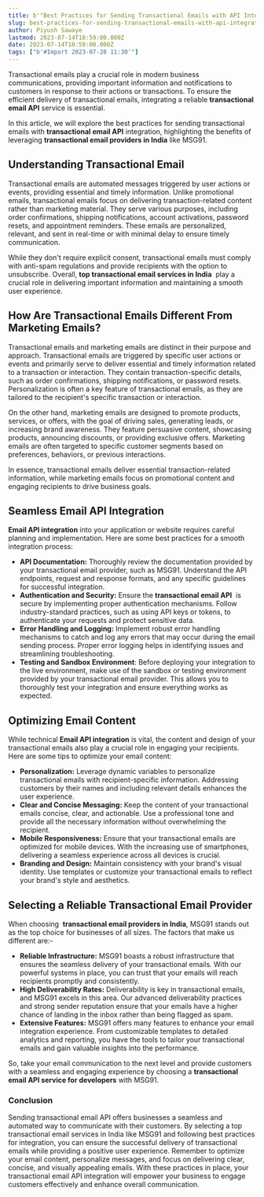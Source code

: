 ```yaml
---
title: b'"Best Practices for Sending Transactional Emails with API Integration"'
slug: best-practices-for-sending-transactional-emails-with-api-integration
author: Piyush Sawaye
lastmod: 2023-07-14T10:59:00.000Z
date: 2023-07-14T10:59:00.000Z
tags: ["b'#Import 2023-07-28 11:30'"]
---
```


Transactional emails play a crucial role in modern business communications, providing important information and notifications to customers in response to their actions or transactions. To ensure the efficient delivery of transactional emails, integrating a reliable **transactional email API** service is essential.   


In this article, we will explore the best practices for sending transactional emails with **transactional email API** integration, highlighting the benefits of leveraging **transactional email providers in India** like MSG91.  


**Understanding Transactional Email**
-------------------------------------

Transactional emails are automated messages triggered by user actions or events, providing essential and timely information. Unlike promotional emails, transactional emails focus on delivering transaction-related content rather than marketing material. They serve various purposes, including order confirmations, shipping notifications, account activations, password resets, and appointment reminders. These emails are personalized, relevant, and sent in real-time or with minimal delay to ensure timely communication.   


While they don't require explicit consent, transactional emails must comply with anti-spam regulations and provide recipients with the option to unsubscribe. Overall, **top transactional email services in India**  play a crucial role in delivering important information and maintaining a smooth user experience.  


**How Are Transactional Emails Different From Marketing Emails?**
-----------------------------------------------------------------

Transactional emails and marketing emails are distinct in their purpose and approach. Transactional emails are triggered by specific user actions or events and primarily serve to deliver essential and timely information related to a transaction or interaction. They contain transaction-specific details, such as order confirmations, shipping notifications, or password resets. Personalization is often a key feature of transactional emails, as they are tailored to the recipient's specific transaction or interaction.  


On the other hand, marketing emails are designed to promote products, services, or offers, with the goal of driving sales, generating leads, or increasing brand awareness. They feature persuasive content, showcasing products, announcing discounts, or providing exclusive offers. Marketing emails are often targeted to specific customer segments based on preferences, behaviors, or previous interactions.   


In essence, transactional emails deliver essential transaction-related information, while marketing emails focus on promotional content and engaging recipients to drive business goals.  


**Seamless Email API Integration**
----------------------------------

**Email API integration** into your application or website requires careful planning and implementation. Here are some best practices for a smooth integration process:  


* **API Documentation:** Thoroughly review the documentation provided by your transactional email provider, such as MSG91. Understand the API endpoints, request and response formats, and any specific guidelines for successful integration.
* **Authentication and Security:** Ensure the **transactional email API**  is secure by implementing proper authentication mechanisms. Follow industry-standard practices, such as using API keys or tokens, to authenticate your requests and protect sensitive data.
* **Error Handling and Logging:** Implement robust error handling mechanisms to catch and log any errors that may occur during the email sending process. Proper error logging helps in identifying issues and streamlining troubleshooting.
* **Testing and Sandbox Environment**: Before deploying your integration to the live environment, make use of the sandbox or testing environment provided by your transactional email provider. This allows you to thoroughly test your integration and ensure everything works as expected.

**Optimizing Email Content**
----------------------------

While technical **Email API integration** is vital, the content and design of your transactional emails also play a crucial role in engaging your recipients. Here are some tips to optimize your email content:  


* **Personalization:** Leverage dynamic variables to personalize transactional emails with recipient-specific information. Addressing customers by their names and including relevant details enhances the user experience.
* **Clear and Concise Messaging:** Keep the content of your transactional emails concise, clear, and actionable. Use a professional tone and provide all the necessary information without overwhelming the recipient.
* **Mobile Responsiveness:** Ensure that your transactional emails are optimized for mobile devices. With the increasing use of smartphones, delivering a seamless experience across all devices is crucial.
* **Branding and Design:** Maintain consistency with your brand's visual identity. Use templates or customize your transactional emails to reflect your brand's style and aesthetics.

**Selecting a Reliable Transactional Email Provider**
-----------------------------------------------------

When choosing  **transactional email providers in India**, MSG91 stands out as the top choice for businesses of all sizes. The factors that make us different are:-  


* **Reliable Infrastructure:** MSG91 boasts a robust infrastructure that ensures the seamless delivery of your transactional emails. With our powerful systems in place, you can trust that your emails will reach recipients promptly and consistently.
* **High Deliverability Rates:** Deliverability is key in transactional emails, and MSG91 excels in this area. Our advanced deliverability practices and strong sender reputation ensure that your emails have a higher chance of landing in the inbox rather than being flagged as spam.
* **Extensive Features:** MSG91 offers many features to enhance your email integration experience. From customizable templates to detailed analytics and reporting, you have the tools to tailor your transactional emails and gain valuable insights into the performance.

So, take your email communication to the next level and provide customers with a seamless and engaging experience by choosing a **transactional email API service for developers** with MSG91.  


### Conclusion

  
Sending transactional email API offers businesses a seamless and automated way to communicate with their customers. By selecting a top transactional email services in India like MSG91 and following best practices for integration, you can ensure the successful delivery of transactional emails while providing a positive user experience. Remember to optimize your email content, personalize messages, and focus on delivering clear, concise, and visually appealing emails. With these practices in place, your transactional email API integration will empower your business to engage customers effectively and enhance overall communication.

